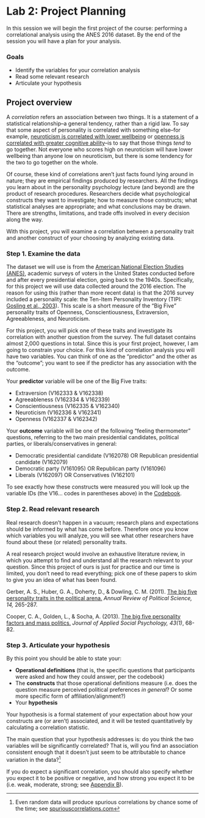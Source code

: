 # Lab 2: Project Planning {.unnumbered}

In this session we will begin the first project of the course: performing a correlational analysis using the ANES 2016 dataset. By the end of the session you will have a plan for your analysis.

<!-- this will become a project involving using the GSS data to examine look for Big 5 differences between selected zodiac signs
-->

### Goals

-   Identify the variables for your correlation analysis
-   Read some relevant research
-   Articulate your hypothesis


## Project overview

A *correlation* refers an association between two things. It is a statement of a statistical relationship--a general tendency, rather than a rigid law. To say that some aspect of personality is correlated with something else--for example, [neuroticism is correlated with lower wellbeing](https://psycnet.apa.org/fulltext/2020-03328-001.html) or [openness is correlated with greater cognitive ability](https://www.pnas.org/doi/10.1073/pnas.2212794120)--is to say that those things *tend* to go together. Not everyone who scores high on neuroticism will have lower wellbeing than anyone low on neuroticism, but there is some tendency for the two to go together on the whole.

Of course, these kind of correlations aren't just facts found lying around in nature; they are empirical findings produced by researchers. All the findings you learn about in the personality psychology lecture (and beyond) are the product of research procedures. Researchers decide what psychological constructs they want to investigate; how to measure those constructs; what statistical analyses are appropriate; and what conclusions may be drawn. There are strengths, limitations, and trade offs involved in every decision along the way.

With this project, you will examine a correlation between a personality trait and another construct of your choosing by analyzing existing data.


### Step 1. Examine the data

The dataset we will use is from the [American National Election Studies (ANES)](https://electionstudies.org/), academic surveys of voters in the United States conducted before and after every presidential election, going back to the 1940s. Specifically, for this project we will use data collected around the 2016 election. The reason for using this (rather than more recent data) is that the 2016 survey included a personality scale: the Ten-Item Personality Inventory (TIPI: [Gosling et al., 2003](https://gosling.psy.utexas.edu/wp-content/uploads/2014/09/JRP-03-tipi.pdf)). This scale is a short measure of the "Big Five" personality traits of Openness, Conscientiousness, Extraversion, Agreeableness, and Neuroticism. 

For this project, you will pick one of these traits and investigate its correlation with another question from the survey. The full dataset contains almost 2,000 questions in total. Since this is your first project, however, I am going to constrain your choice. For this kind of correlation analysis you will have two variables. You can think of one as the "predictor" and the other as the "outcome"; you want to see if the predictor has any association with the outcome.

Your __predictor__ variable will be one of the Big Five traits:

- Extraversion (V162333 & V162338)
- Agreeableness (V162334 & V162339)
- Conscientiousness (V162335 & V162340)
- Neuroticism (V162336 & V162341)
- Openness (V162337 & V162342)


Your __outcome__ variable will be one of the following "feeling thermometer" questions, referring to the two main presidential candidates, political parties, or liberals/conservatives in general:

- Democratic presidential candidate (V162078) OR Republican presidential candidate (V162079)
- Democratic party (V161095) OR Republican party (V161096)
- Liberals (V162097) OR Conservatives (V162101)


To see exactly how these constructs were measured you will look up the variable IDs (the V16... codes in parentheses above) in the [Codebook](https://electionstudies.org/wp-content/uploads/2018/12/anes_timeseries_2016_userguidecodebook.pdf).


### Step 2. Read relevant research

Real research doesn't happen in a vacuum; research plans and expectations should be informed by what has come before. Therefore once you know which variables you will analyze, you will see what other researchers have found about these (or related) personality traits.

A real research project would involve an exhaustive literature review, in which you attempt to find and understand all the research relevant to your question. Since this project of ours is just for practice and our time is limited, you don't need to read everything; pick one of these papers to skim to give you an idea of what has been found.

::: {.references}
Gerber, A. S., Huber, G. A., Doherty, D., & Dowling, C. M. (2011). [The big five personality traits in the political arena.](https://www.annualreviews.org/doi/full/10.1146/annurev-polisci-051010-111659) *Annual Review of Political Science, 14,* 265-287.

Cooper, C. A., Golden, L., & Socha, A. (2013). [The big five personality factors and mass politics.](https://onlinelibrary-wiley-com.ezproxy.cul.columbia.edu/doi/full/10.1111/j.1559-1816.2012.00982.x) *Journal of Applied Social Psychology, 43(1)*, 68-82.
:::

### Step 3. Articulate your hypothesis

By this point you should be able to state your:

- __Operational definitions__ (that is, the specific questions that participants were asked and how they could answer, per the codebook)
- The __constructs__ that those operational definitions measure (i.e. does the question measure perceived political preferences *in general*? Or some more specific form of affiliation/alignment?)
- Your __hypothesis__

Your hypothesis is a formal statement of your expectation about how your constructs are (or aren't) associated, and it will be tested quantitatively by calculating a correlation statistic.

The main question that your hypothesis addresses is: do you think the two variables will be significantly correlated? That is, will you find an association consistent enough that it doesn't just seem to be attributable to chance variation in the data?^[Even random data will produce spurious correlations by chance some of the time; see [spuriouscorrelations.com](https://spuriouscorrelations.com#stat897f4cbec4629379cd566c68c3f40c5f)]

If you do expect a significant correlation, you should also specify whether you expect it to be positive or negative, and how strong you expect it to be (i.e. weak, moderate, strong; see [Appendix B](appendix-correlation.html#sec-cor-effect-size)).


<!-- ## To do for next time -->

<!-- Read up on the development of the TIPI ([Gosling et al., 2003](https://gosling.psy.utexas.edu/wp-content/uploads/2014/09/JRP-03-tipi.pdf)). -->

<!-- The more detailed your understanding of how the Big Five trait was measured, the better you will be able to interpret the results of your analysis. -->



